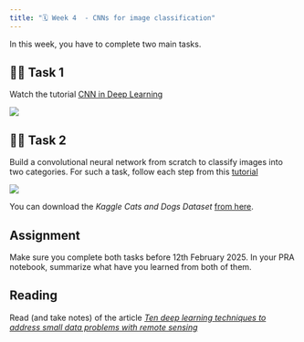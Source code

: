 ```yaml
---
title: "🗓️ Week 4  - CNNs for image classification"
---
```


In this  week, you have to complete two main tasks.


## 👨‍🏫 Task 1

Watch the tutorial [CNN in Deep Learning](https://www.simplilearn.com/tutorials/deep-learning-tutorial/convolutional-neural-network)

![](figures/CNNDL.png)


## 👨‍🏫 Task 2

Build a convolutional neural network from scratch to classify images into two categories. For such a task, follow each step from this [tutorial](https://thedatafrog.com/en/articles/dogs-vs-cats/)

![](figures/dogs_vs_cats.png)

You can download the *Kaggle Cats and Dogs Dataset* [from here](https://www.microsoft.com/en-us/download/details.aspx?id=54765).

## Assignment

Make sure you complete both tasks before 12th February 2025. In your PRA notebook, summarize what have you learned from both of them.

## Reading

Read (and take notes) of the article [*Ten deep learning techniques to address small data problems with
remote sensing*](https://drive.google.com/file/d/1wGEP-apFKjtBe5XdjpRy9wgtLgpyxTJ1/view?usp=sharing)


